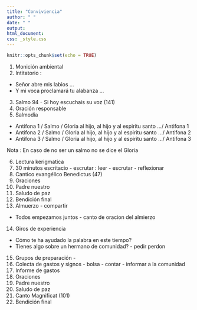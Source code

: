 ```yaml
---
title: "Conviviencia"
author: " "
date: " "
output: 
html_document:
css: _style.css
---
```


```r
knitr::opts_chunk$set(echo = TRUE)
```

1. Monición ambiental
2. Intitatorio : 
  * Señor abre mis labios ...
  * Y mi voca proclamará tu alabanza ...
3. Salmo 94 - Si hoy escuchais su voz (141) 
4. Oración responsable 
5. Salmodia
  * Antifona 1 / Salmo  / Gloria al hijo, al hijo y al espiritu santo .../ Antifona 1
  * Antifona 2 / Salmo  / Gloria al hijo, al hijo y al espiritu santo .../ Antifona 2 
  * Antifona 3 / Salmo  / Gloria al hijo, al hijo y al espiritu santo .../ Antifona 3

Nota : En caso de no ser un salmo no se dice el Gloria  

6. Lectura kerigmatica
7. 30 minutos escritacio - escrutar : leer - escrutar - reflexionar
8. Cantico evangélico Benedictus (47)
9. Oraciones
10. Padre nuestro
11. Saludo de paz
12. Bendición final
13. Almuerzo - compartir 
  * Todos empezamos juntos - canto de oracion del almierzo
14. Giros de experiencia
  * Cómo te ha ayudado la palabra en este tiempo?
  * Tienes algo sobre un hermano de comunidad? - pedir perdon
15. Grupos de preparación -
16. Colecta de gastos y signos - bolsa - contar - informar a la comunidad
17. Informe de gastos
18. Oraciones
19. Padre nuestro
20. Saludo de paz
21. Canto Magnificat (101)
22. Bendición final

  
  
